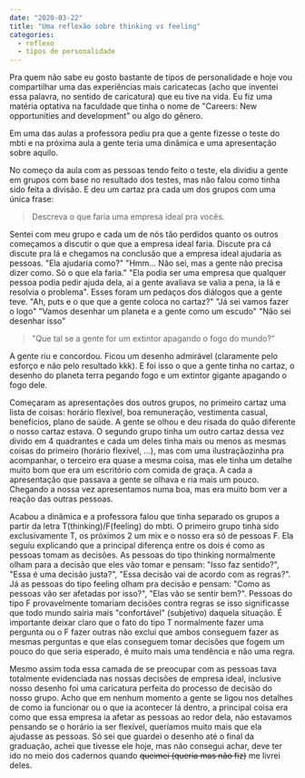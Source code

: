 ```yaml
---
date: "2020-03-22"
title: "Uma reflexão sobre thinking vs feeling"
categories:
  - reflexo
  - tipos de personalidade
---
```


Pra quem não sabe eu gosto bastante de tipos de personalidade e hoje vou compartilhar uma das experiências mais caricatecas (acho que inventei essa palavra, no sentido de caricatura) que eu tive na vida. Eu fiz uma matéria optativa na faculdade que tinha o nome de "Careers: New opportunities and development" ou algo do gênero.

Em uma das aulas a professora pediu pra que a gente fizesse o teste do mbti e na próxima aula a gente teria uma dinâmica e uma apresentação sobre aquilo.

No começo da aula com as pessoas tendo feito o teste, ela dividiu a gente em grupos com base no resultado dos testes, mas não falou como tinha sido feita a divisão. E deu um cartaz pra cada um dos grupos com uma única frase:

> Descreva o que faria uma empresa ideal pra vocês.

Sentei com meu grupo e cada um de nós tão perdidos quanto os outros começamos a discutir o que que a empresa ideal faria. Discute pra cá discute pra lá e chegamos na conclusão que a empresa ideal ajudaria as pessoas. "Ela ajudaria como?" "Hmm... Não sei, mas a gente não precisa dizer como. Só o que ela faria." "Ela podia ser uma empresa que qualquer pessoa podia pedir ajuda dela, ai a gente avaliava se valia a pena, ia lá e resolvia o problema". Esses foram um pedaços dos diálogos que a gente teve. "Ah, puts e o que que a gente coloca no cartaz?" "Já sei vamos fazer o logo" "Vamos desenhar um planeta e a gente como um escudo" "Não sei desenhar isso"

> "Que tal se a gente for um extintor apagando o fogo do mundo?"

A gente riu e concordou. Ficou um desenho admirável (claramente pelo esforço e não pelo resultado kkk). E foi isso o que a gente tinha no cartaz, o desenho do planeta terra pegando fogo e um extintor gigante apagando o fogo dele.

Começaram as apresentações dos outros grupos, no primeiro cartaz uma lista de coisas: horário flexível, boa remuneração, vestimenta casual, benefícios, plano de saúde. A gente se olhou e deu risada do quão diferente o nosso cartaz estava. O segundo grupo tinha um outro cartaz dessa vez divido em 4 quadrantes e cada um deles tinha mais ou menos as mesmas coisas do primeiro (horário flexível, ...), mas com uma ilustraçãozinha pra acompanhar, o terceiro era quase a mesma coisa, mas ele tinha um detalhe muito bom que era um escritório com comida de graça. A cada a apresentação que passava a gente se olhava e ria mais um pouco. Chegando a nossa vez apresentamos numa boa, mas era muito bom ver a reação das outras pessoas.

Acabou a dinâmica e a professora falou que tinha separado os grupos a partir da letra T(thinking)/F(feeling) do mbti. O primeiro grupo tinha sido exclusivamente T, os próximos 2 um mix e o nosso era só de pessoas F. Ela seguiu explicando que a principal diferença entre os dois é como as pessoas tomam as decisões. As pessoas do tipo thinking normalmente olham para a decisão que eles vão tomar e pensam: "Isso faz sentido?", "Essa é uma decisão justa?", "Essa decisão vai de acordo com as regras?". Já as pessoas do tipo feeling olham pra decisão e pensam: "Como as pessoas vão ser afetadas por isso?", "Elas vão se sentir bem?". Pessoas do tipo F provavelmente tomariam decisões contra regras se isso significasse que todo mundo sairia mais "confortável" (subjetivo) daquela situação. É importante deixar claro que o fato do tipo T normalmente fazer uma pergunta ou o F fazer outras não exclui que ambos conseguem fazer as mesmas perguntas e que elas conseguem tomar decisões que fogem um pouco do que seria esperado, é muito mais uma tendência e não uma regra.

Mesmo assim toda essa camada de se preocupar com as pessoas tava totalmente evidenciada nas nossas decisões de empresa ideal, inclusive nosso desenho foi uma caricatura perfeita do processo de decisão do nosso grupo. Acho que em nenhum momento a gente se ligou nos detalhes de como ia funcionar ou o que ia acontecer lá dentro, a principal coisa era como que essa empresa ia afetar as pessoas ao redor dela, não estavamos pensando se o horário ia ser flexível, queríamos muito mais que ela ajudasse as pessoas. Só sei que guardei o desenho até o final da graduação, achei que tivesse ele hoje, mas não consegui achar, deve ter ido no meio dos cadernos quando ~~queimei (queria mas não fiz)~~ me livrei deles.
